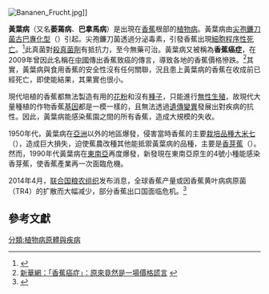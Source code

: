 [[File:Bananen_Frucht.jpg|thumb]]]]

'''黃葉病'''（又名'''萎蔫病'''、'''巴拿馬病'''）是出現在[[香蕉|香蕉]]根部的[[植物病理學|植物病]]。黃葉病由[[尖孢鐮刀菌古巴專化型|尖孢鐮刀菌古巴專化型]]（{{lang|la|''Fusarium oxysporum'' f.sp. ''cubense''}}）引起。尖孢鐮刀菌透過分泌毒素，引發香蕉出現[[細胞程序性死亡|細胞程序性死亡]]。<ref>{{Cite web |url = http://songshuhui.net/archives/50312 |title = 拿什麼保衛你，美味的香蕉（下） |author = 山要 |date = 2011年2月18日 |publisher = 科學松鼠會 |language = zh-hans |accessdate = 2014年3月2日}}</ref>此真菌對[[殺真菌劑|殺真菌劑]]有抵抗力，至今無藥可治。黃葉病又被稱為'''香蕉癌症'''，在2009年曾因此名稱在[[中國|中國]]傳出香蕉致癌的傳言，導致各地的香蕉價格慘跌。<ref>[http://news.xinhuanet.com/focus/2007-04/16/content_5968102.htm 新華網：「香蕉癌症」：原來竟然是一場價格謊言] {{webarchive|url=https://web.archive.org/web/20140201200550/http://news.xinhuanet.com/focus/2007-04/16/content_5968102.htm |date=2014-02-01 }}</ref>其實，黃葉病與食用香蕉的安全性沒有任何關聯，況且患上黃葉病的香蕉在收成前已經死亡，即使能結果，其果實也很小。

現代培植的香蕉都無法製造有用的[[花粉|花粉]]和沒有[[種子|種子]]，只能進行[[無性生殖|無性生殖]]，故現代大量種植的作物香蕉[[基因|基因]]都是一模一樣的，且無法透過[[遺傳變異|遺傳變異]]發展出對疾病的抗性。因此，黃葉病能感染蕉園之間的所有香蕉，造成大規模的失收。

1950年代，黃葉病在[[亞洲|亞洲]]以外的地區爆發，侵害當時香蕉的主要[[栽培品種|栽培品種]][[大米七|大米七]]（{{lang|en|Gros Michel}}），造成巨大損失，迫使蕉農改種其他能抵禦黃葉病的品種，主要是[[香芽蕉|香芽蕉]]（{{lang|en|Cavendish}}）。然而，1990年代黃葉病在[[東南亞|東南亞]]再度爆發，新發現在東南亞原生的4號小種能感染香芽蕉，使香蕉產業再一次面臨危機。

2014年4月，[[联合国粮农组织|联合国粮农组织]]发布消息，全球香蕉产量或因香蕉黄叶病病原菌（TR4）的扩散而大幅减少，部分香蕉出口国面临危机。<ref>{{Cite web|url = http://news.xinhuanet.com/world/2014-04/22/c_126420020.htm|title = 香蕉黄叶病肆虐致全球香蕉大幅减产|language = zh-hans|publisher = 新华网|accessdate = 2014年4月25日|date = 2014年4月22日|deadurl = yes|archiveurl = https://web.archive.org/web/20140511213722/http://news.xinhuanet.com/world/2014-04/22/c_126420020.htm|archivedate = 2014年5月11日}}</ref>

==參考文獻==
{{reflist}}

{{Agriculture-stub}}

[[分類:植物病原體與疾病|分類:植物病原體與疾病]]